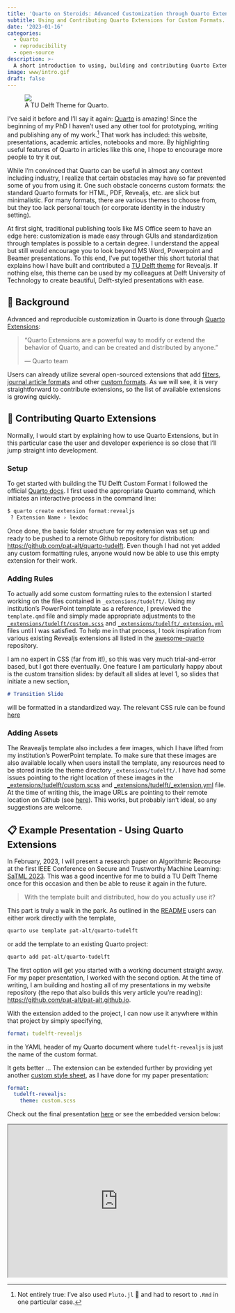 ```yaml
---
title: 'Quarto on Steroids: Advanced Customization through Quarto Extensions'
subtitle: Using and Contributing Quarto Extensions for Custom Formats.
date: '2023-01-16'
categories:
  - Quarto
  - reproducibility
  - open-source
description: >-
  A short introduction to using, building and contributing Quarto Extensions. 
image: www/intro.gif
draft: false
---
```


<div class="intro-gif">
  <figure>
    <img src="www/intro.gif">
    <figcaption>A TU Delft Theme for Quarto.</figcaption>
  </figure>
</div> 

I've said it before and I'll say it again: [Quarto](https://quarto.org/) is amazing! Since the beginning of my PhD I haven't used any other tool for prototyping, writing and publishing any of my work.^[Not entirely true: I've also used `Pluto.jl` 🎈 and had to resort to `.Rmd` in one particular case.] That work has included: this website, presentations, academic articles, notebooks and more. By highlighting useful features of Quarto in articles like this one, I hope to encourage more people to try it out. 

While I'm convinced that Quarto can be useful in almost any context including industry, I realize that certain obstacles may have so far prevented some of you from using it. One such obstacle concerns custom formats: the standard Quarto formats for HTML, PDF, Revealjs, etc. are slick but minimalistic. For many formats, there are various themes to choose from, but they too lack personal touch (or corporate identity in the industry setting). 

At first sight, traditional publishing tools like MS Office seem to have an edge here: customization is made easy through GUIs and standardization through templates is possible to a certain degree. I understand the appeal but still would encourage you to look beyond MS Word, Powerpoint and Beamer presentations. To this end, I've put together this short tutorial that explains how I have built and contributed a [TU Delft theme](https://github.com/pat-alt/quarto-tudelft) for Revealjs. If nothing else, this theme can be used by my colleagues at Delft University of Technology to create beautiful, Delft-styled presentations with ease. 

## 📖 Background

Advanced and reproducible customization in Quarto is done through [Quarto Extensions](https://quarto.org/docs/extensions/):

> "Quarto Extensions are a powerful way to modify or extend the behavior of Quarto, and can be created and distributed by anyone."
>
> --- Quarto team

Users can already utilize several open-sourced extensions that add [filters](https://quarto.org/docs/extensions/listing-filters.html), [journal article formats](https://quarto.org/docs/extensions/listing-journals.html) and other [custom formats](https://quarto.org/docs/extensions/listing-formats.html). As we will see, it is very straightforward to contribute extensions, so the list of available extensions is growing quickly. 

## 🫴 Contributing Quarto Extensions

Normally, I would start by explaining how to use Quarto Extensions, but in this particular case the user and developer experience is so close that I'll jump straight into development. 

### Setup

To get started with building the TU Delft Custom Format I followed the official [Quarto docs](https://quarto.org/docs/extensions/formats.html#quick-start). I first used the appropriate Quarto command, which initiates an interactive process in the command line:

```.zsh
$ quarto create extension format:revealjs
 ? Extension Name › lexdoc
```

Once done, the basic folder structure for my extension was set up and ready to be pushed to a remote Github repository for distribution: [https://github.com/pat-alt/quarto-tudelft](https://github.com/pat-alt/quarto-tudelft). Even though I had not yet added any custom formatting rules, anyone would now be able to use this empty extension for their work.

### Adding Rules

To actually add some custom formatting rules to the extension I started working on the files contained in `_extensions/tudelft/`. Using my institution's PowerPoint template as a reference, I previewed the `template.qmd` file and simply made appropriate adjustments to the [`_extensions/tudelft/custom.scss`](https://github.com/pat-alt/quarto-tudelft/blob/main/_extensions/tudelft/custom.scss) and [`_extensions/tudelft/_extension.yml`](https://github.com/pat-alt/quarto-tudelft/blob/main/_extensions/tudelft/_extension.yml) files until I was satisfied. To help me in that process, I took inspiration from various existing Revealjs extensions all listed in the [awesome-quarto](https://github.com/mcanouil/awesome-quarto#presentations) repository. 

I am no expert in CSS (far from it!), so this was very much trial-and-error based, but I got there eventually. One feature I am particularly happy about is the custom transition slides: by default all slides at level 1, so slides that initiate a new section, 

```.md
# Transition Slide
```

will be formatted in a standardized way. The relevant CSS rule can be found [here](https://github.com/pat-alt/quarto-tudelft/blob/b324cee4a6860a5ed5385dc607330d49de052875/_extensions/tudelft/custom.scss#L96)

### Adding Assets

The Reavealjs template also includes a few images, which I have lifted from my institution's PowerPoint template. To make sure that these images are also available locally when users install the template, any resources need to be stored inside the theme directory `_extensions/tudelft/`. I have had some issues pointing to the right location of these images in the [_extensions/tudelft/custom.scss](https://github.com/pat-alt/quarto-tudelft/blob/main/_extensions/tudelft/custom.scss) and [_extensions/tudelft/_extension.yml](https://github.com/pat-alt/quarto-tudelft/blob/main/_extensions/tudelft/_extension.yml) file. At the time of writing this, the image URLs are pointing to their remote location on Github (see [here](https://github.com/pat-alt/quarto-tudelft/blob/b324cee4a6860a5ed5385dc607330d49de052875/_extensions/tudelft/custom.scss#L12)). This works, but probably isn't ideal, so any suggestions are welcome. 

## 📋 Example Presentation - Using Quarto Extensions

In February, 2023, I will present a research paper on Algorithmic Recourse at the first IEEE Conference on Secure and Trustworthy Machine Learning: [SaTML 2023](https://satml.org/). This was a good incentive for me to build a TU Delft Theme once for this occasion and then be able to reuse it again in the future.

> With the template built and distributed, how do you actually use it?

This part is truly a walk in the park. As outlined in the [README](https://github.com/pat-alt/quarto-tudelft) users can either work directly with the template, 

```.zsh
quarto use template pat-alt/quarto-tudelft
```

or add the template to an existing Quarto project:

```.zsh
quarto add pat-alt/quarto-tudelft
```

The first option will get you started with a working document straight away. For my paper presentation, I worked with the second option. At the time of writing, I am building and hosting all of my presentations in my website repository (the repo that also builds this very article you're reading): [https://github.com/pat-alt/pat-alt.github.io](https://github.com/pat-alt/pat-alt.github.io). 

With the extension added to the project, I can now use it anywhere within that project by simply specifying,

```.yaml
format: tudelft-revealjs
```

in the YAML header of my Quarto document where `tudelft-revealjs` is just the name of the custom format. 

It gets better ... The extension can be extended further by providing yet another [custom style sheet](https://github.com/pat-alt/pat-alt.github.io/blob/b6207a616f6ef9c7ec09cf8ad3383db788b9148b/content/talks/posts/2023-ieee-satml/custom.scss#L1), as I have done for my paper presentation:

```.yaml
format: 
  tudelft-revealjs:
    theme: custom.scss
```

Check out the final presentation [here](../../../content/talks/posts/2023-ieee-satml/presentation.qmd){target="_blank"} or see the embedded version below:


<iframe src="https://www.paltmeyer.com/content/talks/posts/2023-ieee-satml/presentation.html#/title-slide" width="100%" height="350"></iframe>




